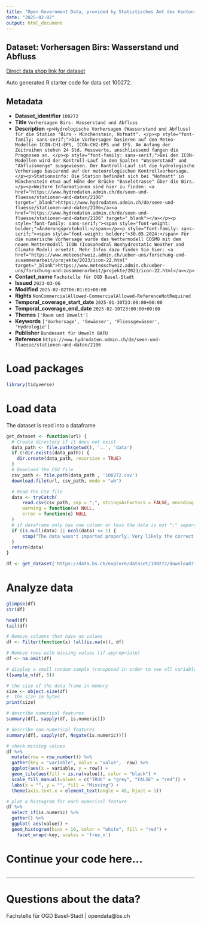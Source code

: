 ```yaml
---
title: "Open Government Data, provided by Statistisches Amt des Kantons Basel-Stadt - Fachstelle OGD"
date: "2025-02-02"
output: html_document
---
```


## Dataset: Vorhersagen Birs: Wasserstand und Abfluss

[Direct data shop link for dataset](https://data.bs.ch/explore/dataset/100272)

Auto generated R starter code for data set 100272.

## Metadata

- **Dataset_identifier** `100272`
- **Title** `Vorhersagen Birs: Wasserstand und Abfluss`
- **Description** `<p>Hydrologische Vorhersagen (Wasserstand und Abfluss) für die Station "Birs - Münchenstein, Hofmatt". </p><p style="font-family: sans-serif;">Die Vorhersagen basieren auf den Meteo-Modellen ICON-CH1-EPS, ICON-CH2-EPS und IFS. Am Anfang der Zeitreihen stehen 24 Std. Messwerte, anschliessend fangen die Prognosen an. </p><p style="font-family: sans-serif;">Bei den ICON-Modellen wird der Kontroll-Lauf in den Spalten "Wasserstand" und "Abflussmenge" ausgewiesen. Der Kontroll-Lauf ist die hydrologische Vorhersage basierend auf der meteorologischen Kontrollvorhersage.</p><p>Stationsinfo: Die Station befindet sich bei "Hofmatt" in Münchenstein etwa auf Höhe der Brücke "Baselstrasse" über die Birs.</p><p>Weitere Informationen sind hier zu finden: <a href="https://www.hydrodaten.admin.ch/de/seen-und-fluesse/stationen-und-daten/2106" target="_blank">https://www.hydrodaten.admin.ch/de/seen-und-fluesse/stationen-und-daten/2106</a><a href="https://www.hydrodaten.admin.ch/de/seen-und-fluesse/stationen-und-daten/2106" target="_blank"></a></p><p style="font-family: sans-serif;"><span style="font-weight: bolder;">Änderungsprotokoll:</span></p><p style="font-family: sans-serif;"><span style="font-weight: bolder;">30.05.2024:</span> Für die numerische Vorhersage wurde das Wettermodell COSMO mit dem neuen Wettermodell ICON (Icosahedral Nonhydrostatic Weather and Climate Model) ersetzt. Mehr Infos dazu finden Sie hier: <a href="https://www.meteoschweiz.admin.ch/ueber-uns/forschung-und-zusammenarbeit/projekte/2023/icon-22.html" target="_blank">https://www.meteoschweiz.admin.ch/ueber-uns/forschung-und-zusammenarbeit/projekte/2023/icon-22.html</a></p>`
- **Contact_name** `Fachstelle für OGD Basel-Stadt`
- **Issued** `2023-03-06`
- **Modified** `2025-02-02T06:01:01+00:00`
- **Rights** `NonCommercialAllowed-CommercialAllowed-ReferenceNotRequired`
- **Temporal_coverage_start_date** `2025-01-30T23:00:00+00:00`
- **Temporal_coverage_end_date** `2025-02-10T23:00:00+00:00`
- **Themes** `['Raum und Umwelt']`
- **Keywords** `['Vorhersage', 'Gewässer', 'Fliessgewässer', 'Hydrologie']`
- **Publisher** `Bundesamt für Umwelt BAFU`
- **Reference** `https://www.hydrodaten.admin.ch/de/seen-und-fluesse/stationen-und-daten/2106`


# Load packages

```r

library(tidyverse)
```

# Load data

The dataset is read into a dataframe

```r
get_dataset <- function(url) {
  # Create directory if it does not exist
  data_path <- file.path(getwd(), '..', 'data')
  if (!dir.exists(data_path)) {
    dir.create(data_path, recursive = TRUE)
  }
  # Download the CSV file
  csv_path <- file.path(data_path , '100272.csv')
  download.file(url, csv_path, mode = "wb")

  # Read the CSV file
  data <- tryCatch(
      read.csv(csv_path, sep = ";", stringsAsFactors = FALSE, encoding = "UTF-8"),
      warning = function(w) NULL,
      error = function(e) NULL
  )
  # if dataframe only has one column or less the data is not ";" separated
  if (is.null(data) || ncol(data) <= 1) {
      stop("The data wasn't imported properly. Very likely the correct separator couldn't be found.\nPlease check the dataset manually and adjust the code.")
  }
  return(data)
}
```

```r

df <- get_dataset('https://data.bs.ch/explore/dataset/100272/download?format=csv&timezone=Europe%2FZurich')

```

# Analyze data

```r

glimpse(df)
str(df)

head(df)
tail(df)

```

```r
# Remove columns that have no values
df <- Filter(function(x) !all(is.na(x)), df)

# Remove rows with missing values (if appropriate)
df <- na.omit(df)
```

```r
# display a small random sample transposed in order to see all variables
t(sample_n(df, 5))
```

```r
# the size of the data frame in memory
size <- object.size(df)
#  the size in bytes
print(size)
```

```r
# describe numerical features
summary(df[, sapply(df, is.numeric)])
```

```r
# describe non-numerical features
summary(df[, sapply(df, Negate(is.numeric))])
```

```r
# check missing values
df %>%
  mutate(row = row_number()) %>%
  gather(key = "variable", value = "value", -row) %>%
  ggplot(aes(x = variable, y = row)) +
  geom_tile(aes(fill = is.na(value)), color = "black") +
  scale_fill_manual(values = c("TRUE" = "grey", "FALSE" = "red")) +
  labs(x = "", y = "", fill = "Missing") +
  theme(axis.text.x = element_text(angle = 45, hjust = 1))
```

```r
# plot a histogram for each numerical feature
df %>%
  select_if(is.numeric) %>%
  gather() %>%
  ggplot( aes(value)) +
  geom_histogram(bins = 10, color = "white", fill = "red") +
    facet_wrap(~key, scales = 'free_x')
```

# Continue your code here...

```r

```
------------------------------------------------------------------------

# Questions about the data?

Fachstelle für OGD Basel-Stadt | opendata@bs.ch

